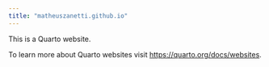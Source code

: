```yaml
---
title: "matheuszanetti.github.io"
---
```


This is a Quarto website.

To learn more about Quarto websites visit <https://quarto.org/docs/websites>.
